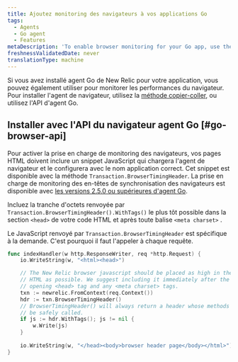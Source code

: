 ```yaml
---
title: Ajoutez monitoring des navigateurs à vos applications Go
tags:
  - Agents
  - Go agent
  - Features
metaDescription: 'To enable browser monitoring for your Go app, use the copy and paste method, or use the Go agent''s browser API.'
freshnessValidatedDate: never
translationType: machine
---
```


Si vous avez installé agent Go de New Relic pour votre application, vous pouvez également utiliser [<InlinePopover type="browser" />](/docs/browser/new-relic-browser/getting-started/introduction-new-relic-browser)pour monitorer les performances du navigateur. Pour installer l&apos;agent de navigateur, utilisez la [méthode copier-coller](/docs/browser/new-relic-browser/installation/install-new-relic-browser-agent#copy-paste-app), ou utilisez l&apos;API d&apos;agent Go.

## Installer avec l&apos;API du navigateur agent Go [#go-browser-api]

Pour activer la prise en charge de monitoring des navigateurs, vos pages HTML doivent inclure un snippet JavaScript qui chargera l&apos;agent de navigateur et le configurera avec le nom application correct. Cet snippet est disponible avec la méthode `Transaction.BrowserTimingHeader`. La prise en charge de monitoring des en-têtes de synchronisation des navigateurs est disponible avec [les versions 2.5.0 ou supérieures d&apos;agent Go](/docs/release-notes/agent-release-notes/go-release-notes).

Incluez la tranche d&apos;octets renvoyée par `Transaction.BrowserTimingHeader().WithTags()` le plus tôt possible dans la section `<head>` de votre code HTML et après toute balise `<meta charset>` .

Le <DNT>JavaScript</DNT> renvoyé par `Transaction.BrowserTimingHeader` est spécifique à la demande. C&apos;est pourquoi il faut l&apos;appeler à chaque requête.

```go
func indexHandler(w http.ResponseWriter, req *http.Request) {
    io.WriteString(w, "<html><head>")

    // The New Relic browser javascript should be placed as high in the
    // HTML as possible. We suggest including it immediately after the
    // opening <head> tag and any <meta charset> tags.
    txn := newrelic.FromContext(req.Context())
    hdr := txn.BrowserTimingHeader()
    // BrowserTimingHeader() will always return a header whose methods can
    // be safely called.
    if js := hdr.WithTags(); js != nil {
        w.Write(js)
    }
    
    io.WriteString(w, "</head><body>browser header page</body></html>")
}
```